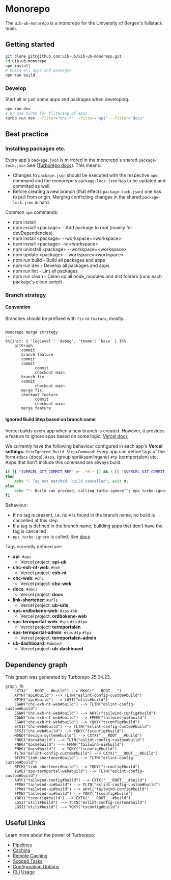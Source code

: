 # Monorepo

The `uib-ub-monorepo` is a monorepo for the University of Bergen's fullstack team.

## Getting started

```sh
git clone git@github.com:uib-ub/uib-ub-monorepo.git
cd uib-ub-monorepo
npm install
# build all apps and packages
npm run build
```

### Develop

Start all or just some apps and packages when developing.

```sh
npm run dev
# Or use turbo for filtering of apps
turbo run dev --filter="chc-*" --filter="api" --filter="docs"
```

## Best practice

### Installing packages etc.

Every app's `package.json` is mirrored in the monorepo's shared `package-lock.json` See ([Turborepo docs](https://turbo.build/repo/docs/handbook/package-installation)). This means:

- Changes to `package.json` should be executed with the respective `npm` command and the monorepo's `package-lock.json` has to be updated and commited as well.
- Before creating a new branch (that effects `package-lock.json`) one has to pull from origin. Merging conflicting changes in the shared `package-lock.json` is hard.

Common `npm` commands: 

- npm install
- npm install \<package\> – Add package to root (mainly for devDependencies)
- npm install \<package\> --workspace=\<workspace\>
- npm install \<package\> -w \<workspace\>
- npm uninstall \<package\> --workspace=\<workspace\>
- npm update \<package\> --workspace=\<workspace\>
- npm run build - Build all packages and apps
- npm run dev - Develop all packages and apps
- npm run lint - Lint all packages
- npm run clean - Clean up all node_modules and dist folders (runs each package's clean script)

### Branch strategy

#### Convention

Branches should be prefixed with `fix` or `feature`, mostly...


```mermaid
---
Monorepo merge strategy
---
%%{init: { 'logLevel': 'debug', 'theme': 'base' } }%%
    gitGraph
       commit
       branch feature
       commit
       commit
			 commit
			 checkout main
       branch fix
       commit
			 checkout main
       merge fix
       checkout feature
			 commit
			 checkout main
       merge feature
```

#### Ignored Build Step based on branch name

Vercel builds every app when a new branch is created. However, it provides a feature to ignore apps based on some logic: [Vercel docs](https://vercel.com/guides/how-do-i-use-the-ignored-build-step-field-on-vercel)

We currently have the following behaviour configured in each app's **Vercel settings**: `Git>Ignored Build Step>Command`:
Every app can define tags of the form `#docs` (docs), `#sps`, (group språksamlingane) `#tp` (termportalen) etc.
Apps that don't include this command are always build.

```bash
if [[ "$VERCEL_GIT_COMMIT_REF" =~ .*#.* ]] && ! [[ "$VERCEL_GIT_COMMIT_REF" =~ .*#(docs).* ]] ;
then
	echo "- Tag not matched, build cancelled"; exit 0;
else
	echo ""- Build can proceed, calling turbo-ignore""; npx turbo-ignore;
fi
```

Behaviour:
- If no tag is present, i.e. no `#` is found in the branch name, no build is cancelled at this step
- If a tag is defined in the branch name, building apps that don't have the tag is cancelled
- `npx turbo-ignore` is called. See [docs](https://www.npmjs.com/package/turbo-ignore)

Tags currently defined are:

* **api**: `#api`
  - Vercel project: **api-ub**
* **chc-exh-nt-web**: `#exh`
  - Vercel project: **exh-nt**
* **chc-web**: `#chc`
  - Vercel project: **chc-web**
* **docs**: `#docs`
  - Vercel project: **docs**
* **link-shortener**: `#urls`
  - Vercel project: **ub-urls**
* **sps-ordbokene-web**: `#sps` `#ob`
  - Vercel project: **ordbokene-web**
* **sps-termportal-web**: `#sps` `#tp` `#tpw`
  - Vercel project: **termportalen**
* **sps-termportal-admin**: `#sps` `#tp` `#tpa`
  - Vercel project: **termportalen-admin**
* **ub-dashboard**: `#ubdash`
  - Vercel project: **ub-dashboard**

## Dependency graph

This graph was generated by Turborepo 25.04.23.

```mermaid
graph TD
	CXTX("___ROOT___#build") --> MKUC("___ROOT___")
	XPYH("api#build") --> TLTN("eslint-config-custom#build")
	XPYH("api#build") --> LGSI("utils#build")
	CGWW("chc-exh-nt-web#build") --> TLTN("eslint-config-custom#build")
	CGWW("chc-exh-nt-web#build") --> AHYC("tailwind-config#build")
	CGWW("chc-exh-nt-web#build") --> FPMW("tailwind-ui#build")
	CGWW("chc-exh-nt-web#build") --> YQKY("tsconfig#build")
	STSI("chc-web#build") --> TLTN("eslint-config-custom#build")
	STSI("chc-web#build") --> YQKY("tsconfig#build")
	MDNO("design-system#build") --> CXTX("___ROOT___#build")
	FNHG("docs#build") --> TLTN("eslint-config-custom#build")
	FNHG("docs#build") --> FPMW("tailwind-ui#build")
	FNHG("docs#build") --> YQKY("tsconfig#build")
	TLTN("eslint-config-custom#build") --> CXTX("___ROOT___#build")
	BFCM("link-shortener#build") --> TLTN("eslint-config-custom#build")
	BFCM("link-shortener#build") --> YQKY("tsconfig#build")
	IGME("sps-termportal-web#build") --> TLTN("eslint-config-custom#build")
	AHYC("tailwind-config#build") --> CXTX("___ROOT___#build")
	FPMW("tailwind-ui#build") --> TLTN("eslint-config-custom#build")
	FPMW("tailwind-ui#build") --> AHYC("tailwind-config#build")
	FPMW("tailwind-ui#build") --> YQKY("tsconfig#build")
	YQKY("tsconfig#build") --> CXTX("___ROOT___#build")
	LGSI("utils#build") --> TLTN("eslint-config-custom#build")
	LGSI("utils#build") --> YQKY("tsconfig#build")
```

## Useful Links

Learn more about the power of Turborepo:

- [Pipelines](https://turborepo.org/docs/core-concepts/pipelines)
- [Caching](https://turborepo.org/docs/core-concepts/caching)
- [Remote Caching](https://turborepo.org/docs/core-concepts/remote-caching)
- [Scoped Tasks](https://turborepo.org/docs/core-concepts/scopes)
- [Configuration Options](https://turborepo.org/docs/reference/configuration)
- [CLI Usage](https://turborepo.org/docs/reference/command-line-reference)
